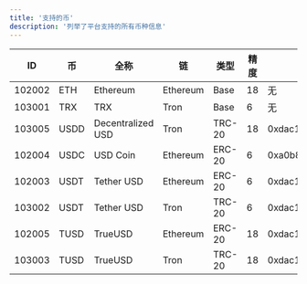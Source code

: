 ```yaml
---
title: '支持的币'
description: '列举了平台支持的所有币种信息'
---
```



| ID     | 币    | 全称              | 链       | 类型   | 精度 | 合约地址                                          |
|--------|-------|-------------------|----------|--------|------|---------------------------------------------------|
| 102002 | ETH   | Ethereum          | Ethereum | Base   | 18   | 无                                                 |
| 103001 | TRX   | TRX               | Tron     | Base   | 6    | 无                                                 |
| 103005 | USDD  | Decentralized USD | Tron     | TRC-20 | 18   | 0xdac17f958d2ee523a2206206994597c13d831ec7         |
| 102004 | USDC  | USD Coin          | Ethereum | ERC-20 | 6    | 0xa0b86991c6218b36c1d19d4a2e9eb0ce3606eb48         |
| 102003 | USDT  | Tether USD        | Ethereum | ERC-20 | 6    | 0xdac17f958d2ee523a2206206994597c13d831ec7         |
| 103002 | USDT  | Tether USD        | Tron     | TRC-20 | 6    | 0xdac17f958d2ee523a2206206994597c13d831ec7         |
| 102005 | TUSD  | TrueUSD           | Ethereum | ERC-20 | 18   | 0xdac17f958d2ee523a2206206994597c13d831ec7         |
| 103003 | TUSD  | TrueUSD           | Tron     | TRC-20 | 18   | 0xdac17f958d2ee523a2206206994597c13d831ec7         |